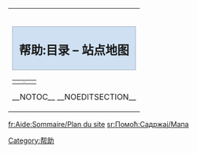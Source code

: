 {{过期翻译|time=2011-02-21T12:29:44}}
{| style="border: solid 2px #A3B1BF; background: #F5FAFF" |
|-
|
<h2 style="background-color:#cee0f2; border-bottom:0px; border: 1px solid #a3b1bf; text-align:center; padding-top:4px;">帮助:目录 – 站点地图</h2>

<!--START OF LEFT COLUMN-->
{| width="100%" style="margin:0px; background:0; border-top: solid 1px #A3B1BF;"
| style="width: 50%; vertical-align: top; padding-right:1em; "|{{Help:目录/从这里开始}}

{{Help:目录/阅读维基百科}}

{{Help:目录/编辑维基百科}}

{{Help:目录/链接}}

{{Help:目录/图片和媒体}}

{{Help:目录/监视更改}}
| style="width: 50%; vertical-align: top; padding-left:1em; border-left: solid 1px #A3B1BF;"|
{{Help:目录/方针与指引}}

{{Help:目录/交流}}

{{Help:目录/维基百科社群}}

{{Help:目录/资源}}

{{Help:目录/账户设置与维护}}

{{Help:目录/技术信息}}
|}
__NOTOC__ __NOEDITSECTION__
|}

<noinclude>
[[Category:帮助|Category:帮助]]

[[fr:Aide:Sommaire/Plan_du_site|fr:Aide:Sommaire/Plan du site]]
[[sr:Помоћ:Садржај/Мапа|sr:Помоћ:Садржај/Мапа]]
</noinclude>